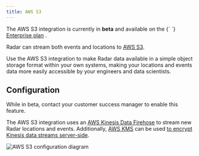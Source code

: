 ```yaml
---
title: AWS S3
---
```


<Alert alertType="info">
  The AWS S3 integration is currently in <b>beta</b> and available on the {` `} 
  <a href="https://radar.com/pricing" target="_blank">Enterprise plan</a>
  .
</Alert>

Radar can stream both events and locations to [AWS S3](https://aws.amazon.com/s3/).

Use the AWS S3 integration to make Radar data available in a simple object storage format within your own systems, making your locations and events data more easily accessible by your engineers and data scientists.

## Configuration

While in beta, contact your customer success manager to enable this feature.

The AWS S3 integration uses an [AWS Kinesis Data Firehose](https://aws.amazon.com/kinesis/data-firehose/) to stream new Radar locations and events. Additionally, [AWS KMS](https://aws.amazon.com/kms/) can be used [to encrypt Kinesis data streams server-side](https://docs.aws.amazon.com/streams/latest/dev/server-side-encryption.html).

![AWS S3 configuration diagram](/img/integrations/aws_s3_diagram.png)
